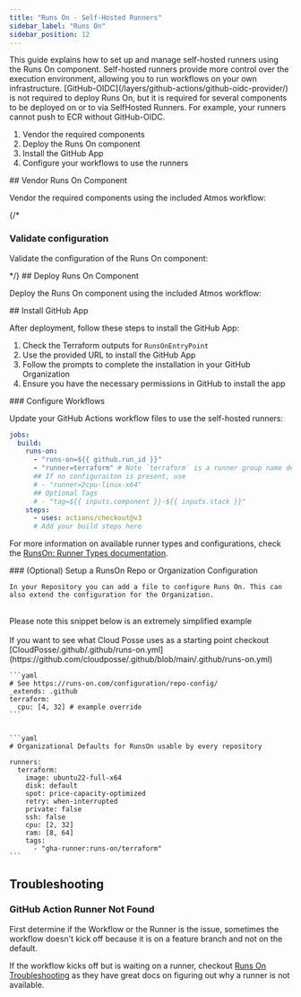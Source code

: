 ```yaml
---
title: "Runs On - Self-Hosted Runners"
sidebar_label: "Runs On"
sidebar_position: 12
---
```


<Intro>
  This guide explains how to set up and manage self-hosted runners using the Runs On component. Self-hosted runners provide more control over the execution environment, allowing you to run workflows on your own infrastructure.
</Intro>

<Admonition type="note">
  [GitHub-OIDC](/layers/github-actions/github-oidc-provider/) is not required to deploy Runs On, but it is required for several components to be deployed on or to via SelfHosted Runners.
  For example, your runners cannot push to ECR without GitHub-OIDC.
</Admonition>

<KeyPoints title="Quick Start">

1. Vendor the required components
2. Deploy the Runs On component
3. Install the GitHub App
4. Configure your workflows to use the runners

</KeyPoints>

<Steps>
  <Step>
  ## <StepNumber/> Vendor Runs On Component

  Vendor the required components using the included Atmos workflow:

  <AtmosWorkflow workflow="vendor" fileName="github" />

  </Step>

  {/* <Step>
  ### <StepNumber/> Validate configuration

  Validate the configuration of the Runs On component:

  <EmbedFile fileName="examples/snippets/stacks/workflows/github.yaml" />

  </Step>   
   */}

  <Step>
  ## <StepNumber/> Deploy Runs On Component

  Deploy the Runs On component using the included Atmos workflow:

  <AtmosWorkflow workflow="deploy/runs-on" fileName="github" />

  </Step>

  <Step>
  ## <StepNumber/> Install GitHub App

  After deployment, follow these steps to install the GitHub App:

  1. Check the Terraform outputs for `RunsOnEntryPoint` 
  2. Use the provided URL to install the GitHub App 
  3. Follow the prompts to complete the installation in your GitHub Organization 
  4. Ensure you have the necessary permissions in GitHub to install the app 

  </Step>

  <Step>
  ### <StepNumber/> Configure Workflows

  Update your GitHub Actions workflow files to use the self-hosted runners:

  ```yaml
  jobs:
    build:
      runs-on: 
        - "runs-on=${{ github.run_id }}"
        - "runner=terraform" # Note `terraform` is a runner group name defined by a RunsOn configuration
        ## If no configuraiton is present, use
        # - "runner=2cpu-linux-x64"
        ## Optional Tags
        # - "tag=${{ inputs.component }}-${{ inputs.stack }}"
      steps:
        - uses: actions/checkout@v3
        # Add your build steps here
  ```

  For more information on available runner types and configurations, check the [RunsOn: Runner Types documentation](https://runs-on.com/runners/linux/).
  </Step>

  <Step>
  ### <StepNumber/> (Optional) Setup a RunsOn Repo or Organization Configuration

    In your Repository you can add a file to configure Runs On. This can also extend the configuration for the Organization.

  <Admonition type="note">
    <br/>
    Please note this snippet below is an extremely simplified example
    <br/>
    <br/>
    If you want to see what Cloud Posse uses as a starting point checkout
    [CloudPosse/.github/.github/runs-on.yml](https://github.com/cloudposse/.github/blob/main/.github/runs-on.yml)
  </Admonition>

    ```yaml
    # See https://runs-on.com/configuration/repo-config/
    _extends: .github
    terraform:
      cpu: [4, 32] # example override
    ```


    ```yaml
    # Organizational Defaults for RunsOn usable by every repository

    runners:
      terraform:
        image: ubuntu22-full-x64
        disk: default
        spot: price-capacity-optimized
        retry: when-interrupted
        private: false
        ssh: false
        cpu: [2, 32]
        ram: [8, 64]
        tags:
          - "gha-runner:runs-on/terraform"
    ```
  </Step>
</Steps>

## Troubleshooting

### GitHub Action Runner Not Found

First determine if the Workflow or the Runner is the issue, sometimes the workflow doesn't kick off because it is on a feature branch and not on the default.

If the workflow kicks off but is waiting on a runner, checkout [Runs On Troubleshooting](https://runs-on.com/guides/troubleshoot/) as they have great docs on figuring out why a runner is not available.